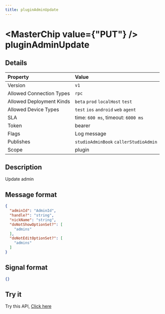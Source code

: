 ```yaml
---
title: pluginAdminUpdate
---
```



# <MasterChip value={"PUT"} /> pluginAdminUpdate

## Details

| Property | Value | 
| :--- | :--- | 
| Version | `v1` |
| Allowed Connection Types | `rpc`  |
| Allowed Deployment Kinds | `beta` `prod` `localHost` `test`  |
| Allowed Device Types | `test` `ios` `android` `web` `agent`  |
| SLA | time: `600 ms`, timeout: `6000 ms` |
| Token | bearer |
| Flags | Log message |
| Publishes | `studioAdminBook` `callerStudioAdmin`  |
| Scope | plugin |


## Description

Update admin

## Message format

```json copy
{
  "adminId": "AdminId",
  "handle?": "string",
  "nickName": "string",
  "doNotShowOptionSet?": [
    "admins"
  ],
  "doNotEditOptionSet?": [
    "admins"
  ]
}
```

## Signal format

```json copy
{}
```

## Try it

Try this API, [Click here](https://web.neome.ai/api?path=studio_studioMain_pluginAdminUpdate)

